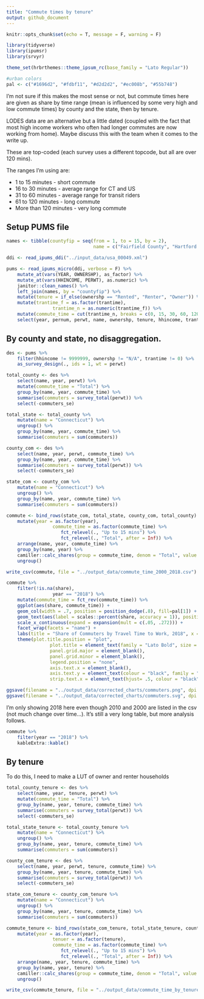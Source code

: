 ```yaml
---
title: "Commute times by tenure"
output: github_document
---
```

```r
knitr::opts_chunk$set(echo = T, message = F, warning = F)
```

```r
library(tidyverse)
library(ipumsr)
library(srvyr)
```

```r
theme_set(hrbrthemes::theme_ipsum_rc(base_family = "Lato Regular"))

#urban colors
pal <- c("#1696d2", "#fdbf11", "#d2d2d2", "#ec008b", "#55b748")
```

I'm not sure if this makes the most sense or not, but commute times here are given as share by time range (mean is influenced by some very high and low commute times) by county and the state, then by tenure.

LODES data are an alternative but a little dated (coupled with the fact that most high income workers who often had longer commutes are now working from home). Maybe discuss this with the team when it comes to the write up.

These are top-coded (each survey uses a different topcode, but all are over 120 mins).

The ranges I'm using are:

* 1 to 15 minutes - short commute
* 16 to 30 minutes - average range for CT and US
* 31 to 60 minutes - average range for transit riders
* 61 to 120 minutes - long commute
* More than 120 minutes - very long commute

## Setup PUMS file

```r
names <- tibble(countyfip = seq(from = 1, to = 15, by = 2),
								name = c("Fairfield County", "Hartford County", "Litchfield County", "Middlesex County", "New Haven County", "New London County", "Tolland County", "Windham County"))

ddi <- read_ipums_ddi("../input_data/usa_00049.xml")

pums <- read_ipums_micro(ddi, verbose = F) %>% 
	mutate_at(vars(YEAR, OWNERSHP), as_factor) %>% 
	mutate_at(vars(HHINCOME, PERWT), as.numeric) %>% 
	janitor::clean_names() %>% 
	left_join(names, by = "countyfip") %>% 
	mutate(tenure = if_else(ownershp == "Rented", "Renter", "Owner")) %>%
	mutate(trantime_f = as.factor(trantime),
				 trantime_n = as.numeric(trantime_f)) %>%
	mutate(commute_time = cut(trantime_n, breaks = c(0, 15, 30, 60, 120, Inf), labels = c("Up to 15 mins", "16 to 30 mins", "31 to 60 mins", "61 to 120 mins", "More than 120 mins"), right = T)) %>%
	select(year, pernum, perwt, name, ownershp, tenure, hhincome, trantime, commute_time)
```

## By county and state, no disaggregation.

```r
des <- pums %>%
	filter(hhincome != 9999999, ownershp != "N/A", trantime != 0) %>% 
	as_survey_design(., ids = 1, wt = perwt)

total_county <- des %>% 
	select(name, year, perwt) %>% 
	mutate(commute_time = "Total") %>% 
	group_by(name, year, commute_time) %>% 
	summarise(commuters = survey_total(perwt)) %>% 
	select(-commuters_se)

total_state <- total_county %>% 
	mutate(name = "Connecticut") %>% 
	ungroup() %>% 
	group_by(name, year, commute_time) %>% 
	summarise(commuters = sum(commuters))

county_com <- des %>%
	select(name, year, perwt, commute_time) %>% 
	group_by(name, year, commute_time) %>% 
	summarise(commuters = survey_total(perwt)) %>%
	select(-commuters_se)

state_com <- county_com %>% 
	mutate(name = "Connecticut") %>% 
	ungroup() %>% 
	group_by(name, year, commute_time) %>% 
	summarise(commuters = sum(commuters))

commute <- bind_rows(state_com, total_state, county_com, total_county) %>% 
	mutate(year = as.factor(year),
				 commute_time = as.factor(commute_time) %>% 
				 	fct_relevel(., "Up to 15 mins") %>% 
				 	fct_relevel(., "Total", after = Inf)) %>% 
	arrange(name, year, commute_time) %>% 
	group_by(name, year) %>% 
	camiller::calc_shares(group = commute_time, denom = "Total", value = commuters) %>% 
	ungroup()

write_csv(commute, file = "../output_data/commute_time_2000_2018.csv")
```

```r
commute %>% 
	filter(!is.na(share),
				 year == "2018") %>% 
	mutate(commute_time = fct_rev(commute_time)) %>% 
	ggplot(aes(share, commute_time)) +
	geom_col(width = .7, position = position_dodge(.8), fill=pal[1]) +
	geom_text(aes(label = scales::percent(share, accuracy = 1)), position = position_dodge(.8), hjust = -.1, family = "Lato Regular", size = 3) +
	scale_x_continuous(expand = expansion(mult = c(.05, .272))) +
	facet_wrap(facets = "name") + 
	labs(title = "Share of Commuters by Travel Time to Work, 2018", x = "", y = "") +
	theme(plot.title.position = "plot",
				plot.title = element_text(family = "Lato Bold", size = 11),
				panel.grid.major = element_blank(), 
				panel.grid.minor = element_blank(),
				legend.position = "none",
				axis.text.x = element_blank(),
				axis.text.y = element_text(colour = "black", family = "Lato Regular", size = 9),
				strip.text.x = element_text(hjust= .5, colour = "black", family = "Lato Regular", size = 9))

ggsave(filename = "../output_data/corrected_charts/commuters.png", dpi = 300, width = 6.5)
ggsave(filename = "../output_data/corrected_charts/commuters.svg", dpi = 300, width = 6.5)
```

I'm only showing 2018 here even though 2010 and 2000 are listed in the csv (not much change over time...). It's still a very long table, but more analysis follows.

```r
commute %>% 
	filter(year == "2018") %>% 
	kableExtra::kable()
```

## By tenure

To do this, I need to make a LUT of owner and renter households

```r
total_county_tenure <- des %>% 
	select(name, year, tenure, perwt) %>% 
	mutate(commute_time = "Total") %>% 
	group_by(name, year, tenure, commute_time) %>% 
	summarise(commuters = survey_total(perwt)) %>% 
	select(-commuters_se)

total_state_tenure <- total_county_tenure %>% 
	mutate(name = "Connecticut") %>% 
	ungroup() %>% 
	group_by(name, year, tenure, commute_time) %>% 
	summarise(commuters = sum(commuters))

county_com_tenure <- des %>%
	select(name, year, perwt, tenure, commute_time) %>% 
	group_by(name, year, tenure, commute_time) %>% 
	summarise(commuters = survey_total(perwt)) %>%
	select(-commuters_se)

state_com_tenure <- county_com_tenure %>% 
	mutate(name = "Connecticut") %>% 
	ungroup() %>% 
	group_by(name, year, tenure, commute_time) %>% 
	summarise(commuters = sum(commuters))

commute_tenure <- bind_rows(state_com_tenure, total_state_tenure, county_com_tenure, total_county_tenure) %>% 
	mutate(year = as.factor(year),
				 tenuer = as.factor(tenure),
				 commute_time = as.factor(commute_time) %>% 
				 	fct_relevel(., "Up to 15 mins") %>% 
				 	fct_relevel(., "Total", after = Inf)) %>% 
	arrange(name, year, tenure, commute_time) %>% 
	group_by(name, year, tenure) %>% 
	camiller::calc_shares(group = commute_time, denom = "Total", value = commuters) %>% 
	ungroup()

write_csv(commute_tenure, file = "../output_data/commute_time_by_tenure_2000_2018.csv")
```